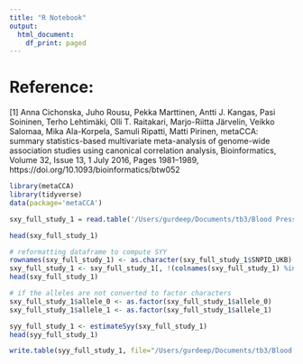 ```yaml
---
title: "R Notebook"
output:
  html_document:
    df_print: paged
---
```


# Reference: 
[1] Anna Cichonska, Juho Rousu, Pekka Marttinen, Antti J. Kangas, Pasi Soininen, Terho Lehtimäki, Olli T. Raitakari, Marjo-Riitta Järvelin, Veikko Salomaa, Mika Ala-Korpela, Samuli Ripatti, Matti Pirinen, metaCCA: summary statistics-based multivariate meta-analysis of genome-wide association studies using canonical correlation analysis, Bioinformatics, Volume 32, Issue 13, 1 July 2016, Pages 1981–1989, https://doi.org/10.1093/bioinformatics/btw052


```r

library(metaCCA)
library(tidyverse)
data(package='metaCCA')
```

```r
sxy_full_study_1 = read.table('/Users/gurdeep/Documents/tb3/Blood Pressure/data/processed/sxy_full_study_1.txt', header = TRUE)

head(sxy_full_study_1)
```


```r
# reformatting dataframe to compute SYY
rownames(sxy_full_study_1) <- as.character(sxy_full_study_1$SNPID_UKB)
sxy_full_study_1 <- sxy_full_study_1[, !(colnames(sxy_full_study_1) %in% c("SNPID_UKB"))]
head(sxy_full_study_1)
```


```r
# if the alleles are not converted to factor characters
sxy_full_study_1$allele_0 <- as.factor(sxy_full_study_1$allele_0)
sxy_full_study_1$allele_1 <- as.factor(sxy_full_study_1$allele_1)
```


```r
syy_full_study_1 <- estimateSyy(sxy_full_study_1)
head(syy_full_study_1)
```

```r
write.table(syy_full_study_1, file="/Users/gurdeep/Documents/tb3/Blood Pressure/data/processed/syy_full_study_1.txt", sep = "\t")
```


